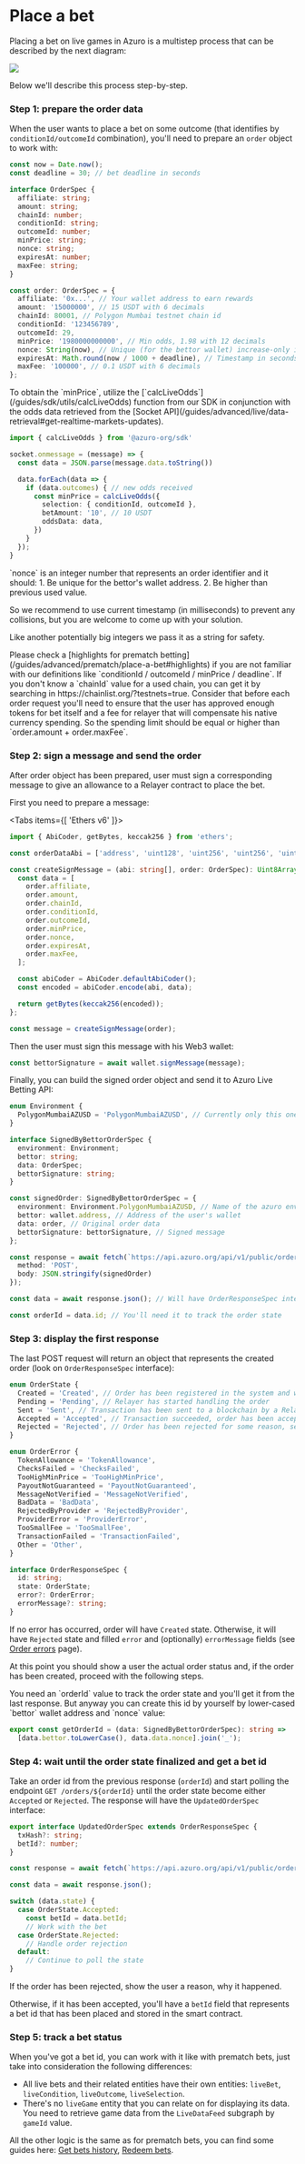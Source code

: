 
# Place a bet

Placing a bet on live games in Azuro is a multistep process that can be described by the next diagram:

<Image
  src="/images/live/place-a-bet-1.png"
  width={2010}
  height={1846}
/>

Below we'll describe this process step-by-step.

### Step 1: prepare the order data

When the user wants to place a bet on some outcome (that identifies by `conditionId/outcomeId` combination),
you'll need to prepare an `order` object to work with:

```ts
const now = Date.now();
const deadline = 30; // bet deadline in seconds

interface OrderSpec {
  affiliate: string;
  amount: string;
  chainId: number;
  conditionId: string;
  outcomeId: number;
  minPrice: string;
  nonce: string;
  expiresAt: number;
  maxFee: string;
}

const order: OrderSpec = {
  affiliate: '0x...', // Your wallet address to earn rewards
  amount: '15000000', // 15 USDT with 6 decimals
  chainId: 80001, // Polygon Mumbai testnet chain id
  conditionId: '123456789',
  outcomeId: 29,
  minPrice: '1980000000000', // Min odds, 1.98 with 12 decimals
  nonce: String(now), // Unique (for the bettor wallet) increase-only integer
  expiresAt: Math.round(now / 1000 + deadline), // Timestamp in seconds
  maxFee: '100000', // 0.1 USDT with 6 decimals
};
```

<Callout type="info">
To obtain the `minPrice`, utilize the [`calcLiveOdds`](/guides/sdk/utils/calcLiveOdds) function from our SDK in conjunction with the odds data retrieved from the [Socket API](/guides/advanced/live/data-retrieval#get-realtime-markets-updates).

```ts
import { calcLiveOdds } from '@azuro-org/sdk'

socket.onmessage = (message) => {
  const data = JSON.parse(message.data.toString())

  data.forEach(data => {
    if (data.outcomes) { // new odds received
      const minPrice = calcLiveOdds({
        selection: { conditionId, outcomeId },
        betAmount: '10', // 10 USDT
        oddsData: data,
      })
    }
  });
}
```
</Callout>
<Callout type="info">
  `nonce` is an integer number that represents an order identifier and it should:
  1. Be unique for the bettor's wallet address.
  2. Be higher than previous used value.

  So we recommend to use current timestamp (in milliseconds) to prevent any collisions,
  but you are welcome to come up with your solution.

  Like another potentially big integers we pass it as a string for safety.
</Callout>

<Callout type="info">
  Please check a [highlights for prematch betting](/guides/advanced/prematch/place-a-bet#highlights) if you are not familiar with our definitions like `conditionId / outcomeId / minPrice / deadline`.
</Callout>

<Callout type="info">
  If you don't know a `chainId` value for a used chain, you can get it by searching in https://chainlist.org/?testnets=true.
</Callout>

<Callout type="warning">
  Consider that before each order request you'll need to ensure that the user has approved enough tokens for bet itself and a fee for relayer that will compensate his native currency spending.
  So the spending limit should be equal or higher than `order.amount + order.maxFee`.
</Callout>

### Step 2: sign a message and send the order

After order object has been prepared, user must sign a corresponding message
to give an allowance to a Relayer contract to place the bet.

First you need to prepare a message:

<Tabs items={[ 'Ethers v6' ]}>
  <Tab>
```ts
import { AbiCoder, getBytes, keccak256 } from 'ethers';

const orderDataAbi = ['address', 'uint128', 'uint256', 'uint256', 'uint64', 'uint64', 'uint256', 'uint256', 'uint256'];

const createSignMessage = (abi: string[], order: OrderSpec): Uint8Array => {
  const data = [
    order.affiliate,
    order.amount,
    order.chainId,
    order.conditionId,
    order.outcomeId,
    order.minPrice,
    order.nonce,
    order.expiresAt,
    order.maxFee,
  ];

  const abiCoder = AbiCoder.defaultAbiCoder();
  const encoded = abiCoder.encode(abi, data);

  return getBytes(keccak256(encoded));
};

const message = createSignMessage(order);
```
  </Tab>
</Tabs>

Then the user must sign this message with his Web3 wallet:

```ts
const bettorSignature = await wallet.signMessage(message);
```

Finally, you can build the signed order object and send it to Azuro Live Betting API:

```ts
enum Environment {
  PolygonMumbaiAZUSD = 'PolygonMumbaiAZUSD', // Currently only this one supports live betting
}

interface SignedByBettorOrderSpec {
  environment: Environment;
  bettor: string;
  data: OrderSpec;
  bettorSignature: string;
}

const signedOrder: SignedByBettorOrderSpec = {
  environment: Environment.PolygonMumbaiAZUSD, // Name of the azuro environment
  bettor: wallet.address, // Address of the user's wallet
  data: order, // Original order data
  bettorSignature: bettorSignature, // Signed message
};

const response = await fetch(`https://api.azuro.org/api/v1/public/orders`, {
  method: 'POST',
  body: JSON.stringify(signedOrder)
});

const data = await response.json(); // Will have OrderResponseSpec interface described below

const orderId = data.id; // You'll need it to track the order state
```

### Step 3: display the first response

The last POST request will return an object that represents the created order (look on `OrderResponseSpec` interface):

```ts
enum OrderState {
  Created = 'Created', // Order has been registered in the system and waits a Relayer to handle it
  Pending = 'Pending', // Relayer has started handling the order
  Sent = 'Sent', // Transaction has been sent to a blockchain by a Relayer
  Accepted = 'Accepted', // Transaction succeeded, order has been accepted by a smart contract
  Rejected = 'Rejected', // Order has been rejected for some reason, see `error` field for explanation
}

enum OrderError {
  TokenAllowance = 'TokenAllowance',
  ChecksFailed = 'ChecksFailed',
  TooHighMinPrice = 'TooHighMinPrice',
  PayoutNotGuaranteed = 'PayoutNotGuaranteed',
  MessageNotVerified = 'MessageNotVerified',
  BadData = 'BadData',
  RejectedByProvider = 'RejectedByProvider',
  ProviderError = 'ProviderError',
  TooSmallFee = 'TooSmallFee',
  TransactionFailed = 'TransactionFailed',
  Other = 'Other',
}

interface OrderResponseSpec {
  id: string;
  state: OrderState;
  error?: OrderError;
  errorMessage?: string;
}
```

If no error has occurred, order will have `Created` state.
Otherwise, it will have `Rejected` state and filled `error` and (optionally) `errorMessage` fields
(see [Order errors](/guides/live/errors) page).

At this point you should show a user the actual order status and, if the order has been created, proceed with the following steps.

<Callout type="info">
  You need an `orderId` value to track the order state and you'll get it from the last response.
  But anyway you can create this id by yourself by lower-cased `bettor` wallet address and `nonce` value:

  ```ts
  export const getOrderId = (data: SignedByBettorOrderSpec): string =>
    [data.bettor.toLowerCase(), data.data.nonce].join('_');
  ```
</Callout>

### Step 4: wait until the order state finalized and get a bet id

Take an order id from the previous response (`orderId`) and start polling the endpoint `GET /orders/${orderId}`
until the order state become either `Accepted` or `Rejected`. The response will have the `UpdatedOrderSpec` interface:

```ts
export interface UpdatedOrderSpec extends OrderResponseSpec {
  txHash?: string;
  betId?: number;
}

const response = await fetch(`https://api.azuro.org/api/v1/public/orders/${orderId}`);

const data = await response.json();

switch (data.state) {
  case OrderState.Accepted:
    const betId = data.betId;
    // Work with the bet
  case OrderState.Rejected:
    // Handle order rejection
  default:
    // Continue to poll the state
}
```

If the order has been rejected, show the user a reason, why it happened.

Otherwise, if it has been accepted, you'll have a `betId` field that represents a bet id that has been placed and stored in the smart contract.

### Step 5: track a bet status

When you've got a bet id, you can work with it like with prematch bets, just take into consideration the following differences:

- All live bets and their related entities have their own entities: `liveBet`, `liveCondition`, `liveOutcome`, `liveSelection`.
- There's no `liveGame` entity that you can relate on for displaying its data. You need to retrieve game data from the `LiveDataFeed` subgraph by `gameId` value.

All the other logic is the same as for prematch bets, you can find some guides here: [Get bets history](/guides/advanced/prematch/get-bets-history), [Redeem bets](/guides/prematch/redeem-bets).

